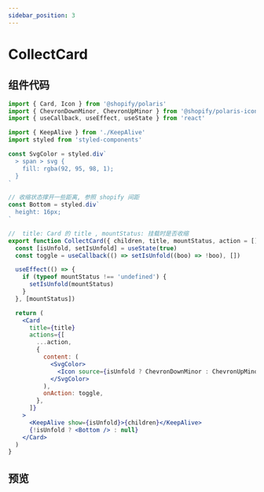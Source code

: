 ```yaml
---
sidebar_position: 3
---
```


# CollectCard

## 组件代码

```jsx title="src/components/CollectCard.jsx"
import { Card, Icon } from '@shopify/polaris'
import { ChevronDownMinor, ChevronUpMinor } from '@shopify/polaris-icons'
import { useCallback, useEffect, useState } from 'react'

import { KeepAlive } from './KeepAlive'
import styled from 'styled-components'

const SvgColor = styled.div`
  > span > svg {
    fill: rgba(92, 95, 98, 1);
  }
`

// 收缩状态撑开一些距离, 参照 shopify 间距
const Bottom = styled.div`
  height: 16px;
`

//  title: Card 的 title , mountStatus: 挂载时是否收缩
export function CollectCard({ children, title, mountStatus, action = [] }) {
  const [isUnfold, setIsUnfold] = useState(true)
  const toggle = useCallback(() => setIsUnfold((boo) => !boo), [])

  useEffect(() => {
    if (typeof mountStatus !== 'undefined') {
      setIsUnfold(mountStatus)
    }
  }, [mountStatus])

  return (
    <Card
      title={title}
      actions={[
        ...action,
        {
          content: (
            <SvgColor>
              <Icon source={isUnfold ? ChevronDownMinor : ChevronUpMinor} />
            </SvgColor>
          ),
          onAction: toggle,
        },
      ]}
    >
      <KeepAlive show={isUnfold}>{children}</KeepAlive>
      {!isUnfold ? <Bottom /> : null}
    </Card>
  )
}
```

## 预览


<EmbedSandBox src='https://codesandbox.io/embed/collectcard-evopms?fontsize=14&hidenavigation=1&theme=dark'></EmbedSandBox>
